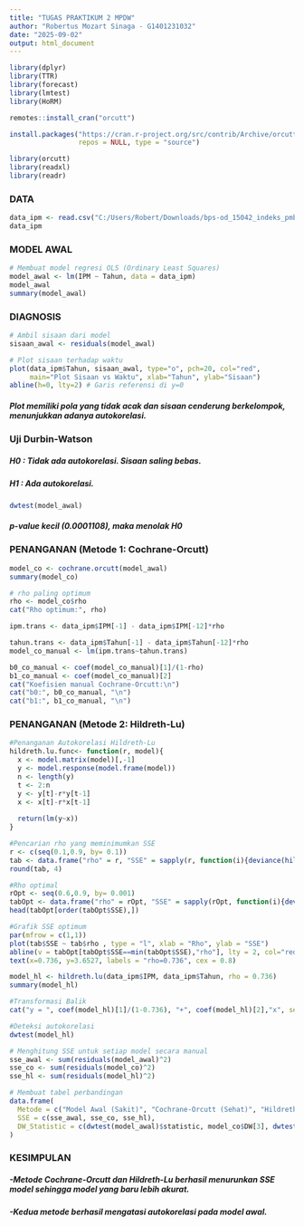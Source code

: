 ---
title: "TUGAS PRAKTIKUM 2 MPDW"
author: "Robertus Mozart Sinaga - G1401231032"
date: "2025-09-02"
output: html_document
---


```{r}
library(dplyr)
library(TTR)
library(forecast)
library(lmtest)
library(HoRM)
```
```{r}
remotes::install_cran("orcutt")
```
```{r}
install.packages("https://cran.r-project.org/src/contrib/Archive/orcutt/orcutt_2.3.tar.gz",
                 repos = NULL, type = "source")
```
```{r}
library(orcutt)
library(readxl)
library(readr)
```

### DATA
```{r}
data_ipm <- read.csv("C:/Users/Robert/Downloads/bps-od_15042_indeks_pmbngnn_manusia__prov_di_indonesia_data.csv")
data_ipm
```

### MODEL AWAL
```{r}
# Membuat model regresi OLS (Ordinary Least Squares)
model_awal <- lm(IPM ~ Tahun, data = data_ipm)
model_awal
summary(model_awal)
```

### DIAGNOSIS
```{r}
# Ambil sisaan dari model
sisaan_awal <- residuals(model_awal)

# Plot sisaan terhadap waktu
plot(data_ipm$Tahun, sisaan_awal, type="o", pch=20, col="red",
     main="Plot Sisaan vs Waktu", xlab="Tahun", ylab="Sisaan")
abline(h=0, lty=2) # Garis referensi di y=0
```
##### Plot memiliki pola yang tidak acak dan sisaan cenderung berkelompok, menunjukkan adanya autokorelasi.

### Uji Durbin-Watson
##### H0 : Tidak ada autokorelasi. Sisaan saling bebas.
##### H1 : Ada autokorelasi.
```{r}
dwtest(model_awal)
```
##### p-value kecil (0.0001108), maka menolak H0

### PENANGANAN (Metode 1: Cochrane-Orcutt)
```{r}
model_co <- cochrane.orcutt(model_awal)
summary(model_co)
```

```{r}
# rho paling optimum
rho <- model_co$rho
cat("Rho optimum:", rho)
```

```{r}
ipm.trans <- data_ipm$IPM[-1] - data_ipm$IPM[-12]*rho

tahun.trans <- data_ipm$Tahun[-1] - data_ipm$Tahun[-12]*rho
model_co_manual <- lm(ipm.trans~tahun.trans)

b0_co_manual <- coef(model_co_manual)[1]/(1-rho)
b1_co_manual <- coef(model_co_manual)[2]
cat("Koefisien manual Cochrane-Orcutt:\n")
cat("b0:", b0_co_manual, "\n")
cat("b1:", b1_co_manual, "\n")
```

### PENANGANAN (Metode 2: Hildreth-Lu)
```{r}
#Penanganan Autokorelasi Hildreth-Lu
hildreth.lu.func<- function(r, model){
  x <- model.matrix(model)[,-1]
  y <- model.response(model.frame(model))
  n <- length(y)
  t <- 2:n
  y <- y[t]-r*y[t-1]
  x <- x[t]-r*x[t-1]
  
  return(lm(y~x))
}

#Pencarian rho yang meminimumkan SSE
r <- c(seq(0.1,0.9, by= 0.1))
tab <- data.frame("rho" = r, "SSE" = sapply(r, function(i){deviance(hildreth.lu.func(i, model_awal))}))
round(tab, 4)
```

```{r}
#Rho optimal 
rOpt <- seq(0.6,0.9, by= 0.001)
tabOpt <- data.frame("rho" = rOpt, "SSE" = sapply(rOpt, function(i){deviance(hildreth.lu.func(i, model_awal))}))
head(tabOpt[order(tabOpt$SSE),])
```

```{r}
#Grafik SSE optimum
par(mfrow = c(1,1))
plot(tab$SSE ~ tab$rho , type = "l", xlab = "Rho", ylab = "SSE")
abline(v = tabOpt[tabOpt$SSE==min(tabOpt$SSE),"rho"], lty = 2, col="red",lwd=2)
text(x=0.736, y=3.6527, labels = "rho=0.736", cex = 0.8)
```

```{r}
model_hl <- hildreth.lu(data_ipm$IPM, data_ipm$Tahun, rho = 0.736)
summary(model_hl)
```

```{r}
#Transformasi Balik
cat("y = ", coef(model_hl)[1]/(1-0.736), "+", coef(model_hl)[2],"x", sep = "")
```

```{r}
#Deteksi autokorelasi
dwtest(model_hl)
```

```{r}
# Menghitung SSE untuk setiap model secara manual
sse_awal <- sum(residuals(model_awal)^2)
sse_co <- sum(residuals(model_co)^2)
sse_hl <- sum(residuals(model_hl)^2)

# Membuat tabel perbandingan
data.frame(
  Metode = c("Model Awal (Sakit)", "Cochrane-Orcutt (Sehat)", "Hildreth-Lu (Sehat)"),
  SSE = c(sse_awal, sse_co, sse_hl),
  DW_Statistic = c(dwtest(model_awal)$statistic, model_co$DW[3], dwtest(model_hl)$statistic)
)
```

### KESIMPULAN
##### -Metode Cochrane-Orcutt dan Hildreth-Lu berhasil menurunkan SSE model sehingga model yang baru lebih akurat.
##### -Kedua metode berhasil mengatasi autokorelasi pada model awal.

